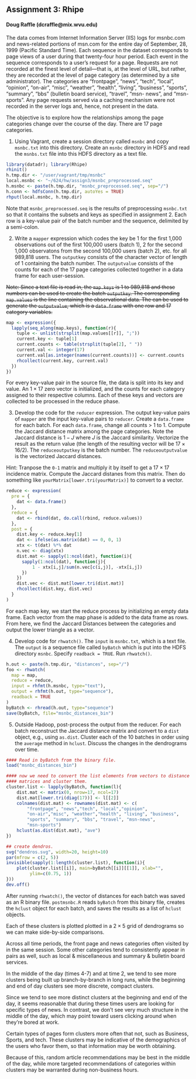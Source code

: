 Assignment 3: Rhipe
--------------------------------
#### Doug Raffle (dcraffle@mix.wvu.edu)

The data comes from Internet Information Server (IIS) logs for msnbc.com and news-related portions of msn.com for the entire day of September, 28, 1999 (Pacific Standard Time). Each sequence in the dataset corresponds to page views of a user during that twenty-four hour period. Each event in the sequence corresponds to a user's request for a page. Requests are not recorded at the finest level of detail---that is, at the level of URL, but rather, they are recorded at the level of page category (as determined by a site administrator). The categories are "frontpage", "news", "tech", "local", "opinion", "on-air", "misc", "weather", "health", "living", "business", "sports", "summary", "bbs" (bulletin board service), "travel", "msn- news", and "msn-sports". Any page requests served via a caching mechanism were not recorded in the server logs and, hence, not present in the data.

The objective is to explore how the relationships among the page categories change over the course of the day. There are 17 page categories.

1. Using Vagrant, create a session directory called `msnbc` and copy `msnbc.txt` into this directory. Create an `msnbc` directory in HDFS and read the `msnbs.txt` file into this HDFS directory as a text file.

```r
library(datadr); library(Rhipe)
rhinit()
h.tmp.dir <- "/user/vagrant/tmp/msnbc"
local.msnbc <- "~/624/hw/assign3/msnbc_preprocessed.seq"
h.msnbc <- paste(h.tmp.dir, "msnbc_preprocessed.seq", sep="/")
h.conn <- hdfsConn(h.tmp.dir, autoYes = TRUE)
rhput(local.msnbc, h.tmp.dir)
```

Note that `msnbc_preprocessed.seq` is the results of preprocessing `msnbc.txt` so that it contains the subsets and keys as specified in assignment 2.  Each row is a key-value pair of the batch number and the sequence, delimited by a semi-colon.

2. Write a `mapper` expression which codes the key be 1 for the first 1,000 observations out of the first 100,000 users (batch 1), 2 for the second 1,000 observatons from the second 100,000 users (batch 2), etc. for all 989,818 users. The `outputkey` consists of the character vector of length of 1 containing the batch number. The `outputvalue` consists of the counts for each of the 17 page categories collected together in a data frame for each user-session.

~~Note: Since a text file is read in, the `map.keys`  is 1 to 989,818 and these numbers can be used to create the batch `outputkey`. The corresponding `map.values` is the line containing the observational data. The can be used to generate the `outputvalue`, which is a `data.frame` with one row and 17 category variables.~~

```r
map <- expression({
  lapply(seq_along(map.keys), function(r){
    tuple <- unlist(strsplit(map.values[[r]], ";"))
    current.key <- tuple[1]
    current.counts <- table(strsplit(tuple[2], " "))
    current.val <- integer(17)
    current.val[as.integer(names(current.counts))] <- current.counts
    rhcollect(current.key, current.val)
  })
})
```

For every key-value pair in the source file, the data is split into its key and value.  An $1 \times 17$ zero vector is initialized, and the counts for each category assigned to their respective columns.  Each of these keys and vectors are collected to be processed in the reduce phase. 

3. Develop the code for the `reducer` expression. The output key-value pairs of `mapper` are the input key-value pairs to `reducer`. Create a `data.frame` for each batch. For each `data.frame`,  change all counts > 1 to 1. Compute the Jaccard distance matrix among the page categories. Note the Jaccard distance is $1 - J$ where $J$ is the Jaccard similarity. Vectorize the result as the return value (the length of the resulting vector will be $17 \times 16/2$). The `reduceoutputkey` is the batch number. The `reduceoutputvalue` is the vectorized Jaccard distances.   

Hint: Tranpose the `0-1` matrix and multiply it by itself to get a $17 \times 17$ incidence matrix. Compute the Jaccard distanes from this matrix. Then do something like `yourMatrix[lower.tri(yourMatrix)]` to convert to a vector.

```r
reduce <- expression(
  pre = {
    dat <- data.frame()
  }, 
  reduce = {
    dat <- rbind(dat, do.call(rbind, reduce.values))
  },
  post = {
    dist.key <- reduce.key[1]
    dat <- ifelse(as.matrix(dat) == 0, 0, 1)
    xtx <- t(dat) %*% dat
    n.vec <- diag(xtx)
    dist.mat <- sapply(1:ncol(dat), function(i){
      sapply(1:ncol(dat), function(j){
          1 - xtx[i,j]/sum(n.vec[c(i,j)], -xtx[i,j])
      })
    })
    dist.vec <- dist.mat[lower.tri(dist.mat)]
    rhcollect(dist.key, dist.vec)
  }
)
```

For each map key, we start the reduce process by initializing an empty data frame.  Each vector from the map phase is added to the data frame as rows.  From here, we find the Jaccard Distances between the categories and output the lower triangle as a vector.

4. Develop code for `rhwatch()`. The `input` is `msnbc.txt`, which is a text file. The `output` is a sequence file called `byBatch` which is put into the HDFS directory `msnbc`. Specify `readback = TRUE`.  Run `rhwatch()`.

```r
h.out <- paste(h.tmp.dir, "distances", sep="/")
foo <- rhwatch(
  map = map,
  reduce = reduce,
  input = rhfmt(h.msnbc, type="text"),
  output = rhfmt(h.out, type="sequence"),
  readback = TRUE
)
byBatch <- rhread(h.out, type="sequence")
save(byBatch, file="msnbc_distances_bin")
```

5. Outside Hadoop, post-process the output from the reducer. For each batch reconstruct the Jaccard distance matrix and convert to a `dist` object, e.g., using `as.dist`. Cluster each of the 10 batches in order using the `average` method in `hclust`. Discuss the changes in the dendrograms over time.

```r
#### Read in byBatch from the binary file.
load("msnbc_distances_bin")

#### now we need to convert the list elements from vectors to distance
#### matrices and cluster them.
cluster.list <- lapply(byBatch, function(l){
    dist.mat <- matrix(0, nrow=17, ncol=17)
    dist.mat[lower.tri(diag(17))] <- l[[2]]
    colnames(dist.mat) <- rownames(dist.mat) <- c(
        "frontpage", "news","tech", "local","opinion",
        "on-air","misc", "weather","health", "living", "business",
        "sports", "summary", "bbs", "travel", "msn-news",
        "msn-sports")  
    hclust(as.dist(dist.mat), "ave")
})

## create dendros.
svg("dendros.svg", width=20, height=10)
par(mfrow = c(2, 5))
invisible(sapply(1:length(cluster.list), function(i){
    plot(cluster.list[[i]], main=byBatch[[i]][[1]], xlab="",
         ylim=c(0.75, 1))
}))
dev.off()
```

After running `rhwatch()`, the vector of distances for each batch was saved as an R binary file.  `postmsnbc.R` reads `byBatch` from this binary file, creates the `hclust` object for each batch, and saves the results as a list of `hclust` objects.

Each of these clusters is plotted plotted in a $2 \times 5$ grid of dendrograms so we can make side-by-side comparisons.

Across all time periods, the front page and news categories often
visited by in the same session. Some other categories tend to
consistently appear in pairs as well, such as local & miscellaneous
and summary & bulletin board services.

In the middle of the day (times 4-7) and at time 2, we tend to see more clusters being built up
branch-by-branch in long runs, while the beginning and end of day
clusters see more discrete, compact clusters.

Since we tend to see more distinct clusters at the beginning and end
of the day, it seems reasonable that during these times users are
looking for specific types of news. In contrast, we don't see very
much structure in the middle of the day, which may point toward users
clicking around when they're bored at work.

Certain types of pages form clusters more often that not, such as
Business, Sports, and tech. These clusters may be indicative of
the demographics of the users who favor them, so that information may
be worth obtaining.

Because of this, random article recommendations may be best in the
middle of the day, while more targeted recommendations of categories
within clusters may be warranted during non-business hours. 





